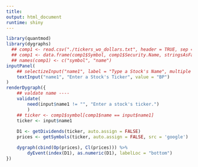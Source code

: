 ```yaml
---
title:
output: html_document
runtime: shiny
---
```



```r
library(quantmod)
library(dygraphs)
  ## comp1 <- read.csv("./tickers_wo_dollars.txt", header = TRUE, sep = "|", stringsAsFactors = FALSE)
  ## comp1 <- data.frame(comp1$Symbol, comp1$Security.Name, stringsAsFactors = FALSE)
  ## names(comp1) <- c("symbol", "name")
inputPanel(
    ## selectizeInput("name1", label = "Type a Stock's Name", multiple = FALSE, choices = comp1$name)
    textInput("name1", "Enter a Stock's Ticker", value = "BP")
)
renderDygraph({
    ## valdate name ----
    validate(
        need(input$name1 != "", "Enter a stock's ticker.")
        )
    ## ticker <- comp1$symbol[comp1$name == input$name1]
    ticker <- input$name1
                    
    D1 <- getDividends(ticker, auto.assign = FALSE)
    prices <- getSymbols(ticker, auto.assign = FALSE, src = 'google')

    dygraph(cbind(Op(prices), Cl(prices))) %>%
        dyEvent(index(D1), as.numeric(D1), labelLoc = "bottom")
})
```
